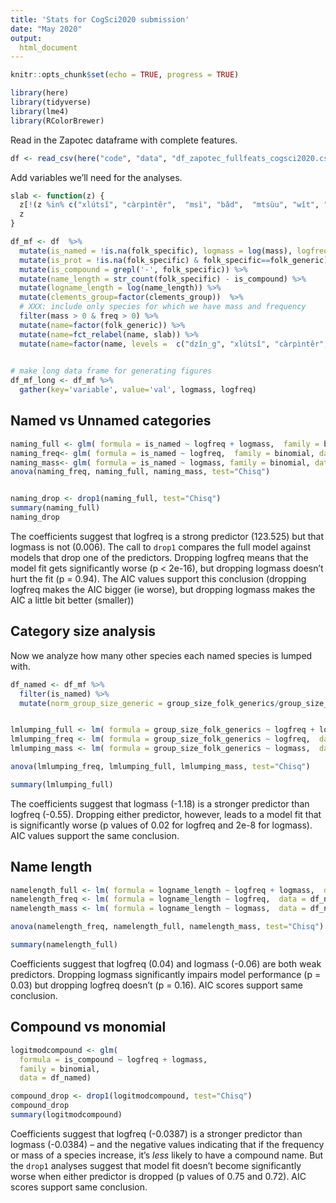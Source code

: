```yaml
---
title: 'Stats for CogSci2020 submission'
date: "May 2020"
output:
  html_document
---
```


```r
knitr::opts_chunk$set(echo = TRUE, progress = TRUE)
```

```r
library(here)
library(tidyverse)
library(lme4)
library(RColorBrewer)
```


Read in the Zapotec dataframe with complete features.

```r
df <- read_csv(here("code", "data", "df_zapotec_fullfeats_cogsci2020.csv"))

````

Add variables we'll need for the analyses.

```r

slab <- function(z) {
  z[!(z %in% c("xlútsǐ", "càrpìntêr",  "msì", "bǎd",  "mtsùu", "wǐt", "dzǐn̲g"))] <-"other"
  z
}

df_mf <- df  %>% 
  mutate(is_named = !is.na(folk_specific), logmass = log(mass), logfreq = log(freq)) %>% 
  mutate(is_prot = !is.na(folk_specific) & folk_specific==folk_generic)  %>% 
  mutate(is_compound = grepl('-', folk_specific)) %>% 
  mutate(name_length = str_count(folk_specific) - is_compound) %>% 
  mutate(logname_length = log(name_length)) %>% 
  mutate(clements_group=factor(clements_group))  %>% 
  # XXX: include only species for which we have mass and frequency
  filter(mass > 0 & freq > 0) %>% 
  mutate(name=factor(folk_generic)) %>% 
  mutate(name=fct_relabel(name, slab)) %>% 
  mutate(name=factor(name, levels =  c("dzǐn̲g", "xlútsǐ", "càrpìntêr",  "msì", "bǎd",  "mtsùu", "wǐt", "other"))) 

  
# make long data frame for generating figures
df_mf_long <- df_mf %>% 
  gather(key='variable', value='val', logmass, logfreq)
```



## Named vs Unnamed categories

```r

naming_full <- glm( formula = is_named ~ logfreq + logmass,  family = binomial, data = df_mf)
naming_freq<- glm( formula = is_named ~ logfreq,  family = binomial, data = df_mf)
naming_mass<- glm( formula = is_named ~ logmass, family = binomial, data = df_mf)
anova(naming_freq, naming_full, naming_mass, test="Chisq")


naming_drop <- drop1(naming_full, test="Chisq")
summary(naming_full)
naming_drop
```

The coefficients suggest that logfreq is a strong predictor (123.525) but that logmass is not (0.006). The call to `drop1` compares the full model against models that drop one of the predictors. Dropping logfreq means that the model fit gets significantly worse (p < 2e-16), but dropping logmass doesn't hurt the fit (p = 0.94). The AIC values support this conclusion (dropping logfreq makes the AIC bigger (ie worse), but dropping logmass makes the AIC a little bit better (smaller))


## Category size analysis
Now we analyze how many other species each named species is lumped with. 

```r
df_named <- df_mf %>% 
  filter(is_named) %>% 
  mutate(norm_group_size_generic = group_size_folk_generics/group_size_clements) 


lmlumping_full <- lm( formula = group_size_folk_generics ~ logfreq + logmass,  data = df_named)
lmlumping_freq <- lm( formula = group_size_folk_generics ~ logfreq,  data = df_named)
lmlumping_mass <- lm( formula = group_size_folk_generics ~ logmass,  data = df_named)

anova(lmlumping_freq, lmlumping_full, lmlumping_mass, test="Chisq")

summary(lmlumping_full)
```
The coefficients suggest that logmass (-1.18) is a stronger predictor than logfreq (-0.55). Dropping either predictor, however, leads to a model fit that is significantly worse (p values of 0.02 for logfreq and 2e-8 for logmass). AIC values support the same conclusion.


## Name length

```r


namelength_full <- lm( formula = logname_length ~ logfreq + logmass,  data = df_named)
namelength_freq <- lm( formula = logname_length ~ logfreq,  data = df_named)
namelength_mass <- lm( formula = logname_length ~ logmass,  data = df_named)

anova(namelength_freq, namelength_full, namelength_mass, test="Chisq")

summary(namelength_full)
```

Coefficients suggest that logfreq (0.04) and logmass (-0.06) are both weak predictors. Dropping logmass significantly impairs model performance (p = 0.03) but dropping logfreq doesn't (p = 0.16). AIC scores support same conclusion.


## Compound vs monomial


```r

logitmodcompound <- glm(
  formula = is_compound ~ logfreq + logmass, 
  family = binomial,
  data = df_named)

compound_drop <- drop1(logitmodcompound, test="Chisq")
compound_drop
summary(logitmodcompound)
```

Coefficients suggest that logfreq (-0.0387) is a stronger predictor than logmass (-0.0384) -- and the negative values indicating that if the frequency or mass of a species increase, it's *less* likely to have a compound name. But the `drop1` analyses suggest that model fit doesn't become significantly worse when either predictor is dropped (p values of 0.75 and 0.72). AIC scores support same conclusion.








